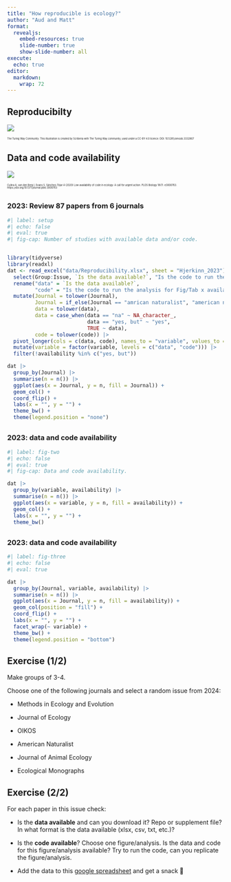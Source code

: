 ```yaml
---
title: "How reproducible is ecology?"
author: "Aud and Matt"
format: 
  revealjs:
    embed-resources: true
    slide-number: true
    show-slide-number: all
execute:
  echo: true
editor: 
  markdown: 
    wrap: 72
---
```


## Reproducibilty

![](pics/reproducible-definition-grid.svg)

::: {style="font-size: 40%;"}
The Turing Way Community. This illustration is created by Scriberia with
The Turing Way community, used under a CC-BY 4.0 licence. DOI:
10.5281/zenodo.3332807
:::

## Data and code availability

![](pics/availability.png)

::: {style="font-size: 40%;"}
Culina A, van den Berg I, Evans S, Sánchez-Tójar A (2020) Low availability of code in ecology: A call for urgent action. PLOS Biology 18(7): e3000763. https://doi.org/10.1371/journal.pbio.3000763
:::


## 

### 2023: Review 87 papers from 6 journals

```r
#| label: setup
#| echo: false
#| eval: true
#| fig-cap: Number of studies with available data and/or code.


library(tidyverse)
library(readxl)
dat <- read_excel("data/Reproducibility.xlsx", sheet = "Hjerkinn_2023") |>
  select(Group:Issue, `Is the data available?`, "Is the code to run the analysis for Fig/Tab x available?") |> 
  rename("data" = `Is the data available?`,
         "code" = "Is the code to run the analysis for Fig/Tab x available?") %>%
  mutate(Journal = tolower(Journal),
         Journal = if_else(Journal == "amrican naturalist", "american naturalist", Journal),
         data = tolower(data),
         data = case_when(data == "na" ~ NA_character_,
                          data == "yes, but" ~ "yes",
                          TRUE ~ data),
         code = tolower(code)) |> 
  pivot_longer(cols = c(data, code), names_to = "variable", values_to = "availability") |> 
  mutate(variable = factor(variable, levels = c("data", "code"))) |> 
  filter(!availability %in% c("yes, but"))

dat |> 
  group_by(Journal) |> 
  summarise(n = n()) |> 
  ggplot(aes(x = Journal, y = n, fill = Journal)) +
  geom_col() +
  coord_flip() +
  labs(x = "", y = "") +
  theme_bw() +
  theme(legend.position = "none")

```


## 

### 2023: data and code availability

```r
#| label: fig-two
#| echo: false
#| eval: true
#| fig-cap: Data and code availability.

dat |> 
  group_by(variable, availability) |> 
  summarise(n = n()) |> 
  ggplot(aes(x = variable, y = n, fill = availability)) +
  geom_col() +
  labs(x = "", y = "") +
  theme_bw()

```


## 

### 2023: data and code availability

```r
#| label: fig-three
#| echo: false
#| eval: true

dat |> 
  group_by(Journal, variable, availability) |> 
  summarise(n = n()) |> 
  ggplot(aes(x = Journal, y = n, fill = availability)) +
  geom_col(position = "fill") +
  coord_flip() +
  labs(x = "", y = "") +
  facet_wrap(~ variable) +
  theme_bw() +
  theme(legend.position = "bottom")

```

## Exercise (1/2)

Make groups of 3-4.

Choose one of the following journals and select a random issue from 2024:

-   Methods in Ecology and Evolution

-   Journal of Ecology

-   OIKOS

-   American Naturalist

-   Journal of Animal Ecology

-   Ecological Monographs

## Exercise (2/2)

For each paper in this issue check:

- Is the **data available** and can you download it? Repo or supplement
file? In what format is the data available (xlsx, csv, txt, etc.)?

- Is the **code available**? Choose one figure/analysis. Is the data and code for this figure/analysis available? Try to run the code, can you replicate the figure/analysis.

- Add the data to this [google spreadsheet](https://docs.google.com/spreadsheets/d/1Rde3TsuFsExDmNNROZqslWVUOl_dXaLp4V-LnHq3Fyw/edit?gid=1921182395#gid=1921182395) and get a snack 🍪
